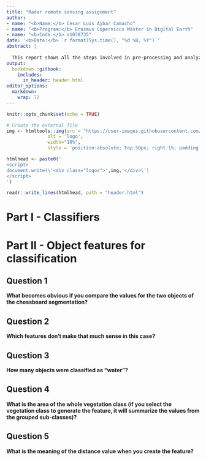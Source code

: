 ```yaml
---
title: "Radar remote sensing assignment"
author:
- name: "<b>Name:</b> Cesar Luis Aybar Camacho"
- name: "<b>Program:</b> Erasmus Copernicus Master in Digital Earth"
- name: "<b>Code:</b> s1078735"
date: '<b>Date:</b> `r format(Sys.time(), "%d %B, %Y")`'
abstract: |
  
  This report shows all the steps involved in pre-processing and analyzing two Sentinel-1 SAR GRD images via [**SNAP**](https://step.esa.int/main/toolboxes/snap/). The SAR images were taken before and after a forest fire in the summer of 2017 in Andalusia, Spain. Our results show that the burned area corresponds better with **VH** temporal ratio values than with **VV**. 
output:
  bookdown::gitbook:
    includes:
      in_header: header.html
editor_options: 
  markdown: 
    wrap: 72
---
```


```r
knitr::opts_chunk$set(echo = TRUE)
```

```r
# Create the external file
img <- htmltools::img(src = "https://user-images.githubusercontent.com/16768318/96349562-be6c7700-10b0-11eb-973d-ce55906dcf7e.jpeg", 
               alt = 'logo', 
               width="10%",
               style = 'position:absolute; top:50px; right:1%; padding:10px;z-index:200;')

htmlhead <- paste0('
<script>
document.write(\'<div class="logos">',img,'</div>\')
</script>
')

readr::write_lines(htmlhead, path = "header.html")

```

# Part I - Classifiers



# Part II - Object features for classification

## Question 1
**What becomes obvious if you compare the values for the two objects of the chessboard segmentation?**


## Question 2
**Which features don‘t make that much sense in this case?**

## Question 3
**How many objects were classified as "water"?**

## Question 4
**What is the area of the whole vegetation class (if you select the vegetation class to generate the feature, it will summarize the values from the grouped sub-classes)?**

## Question 5
**What is the meaning of the distance value when you create the feature?**